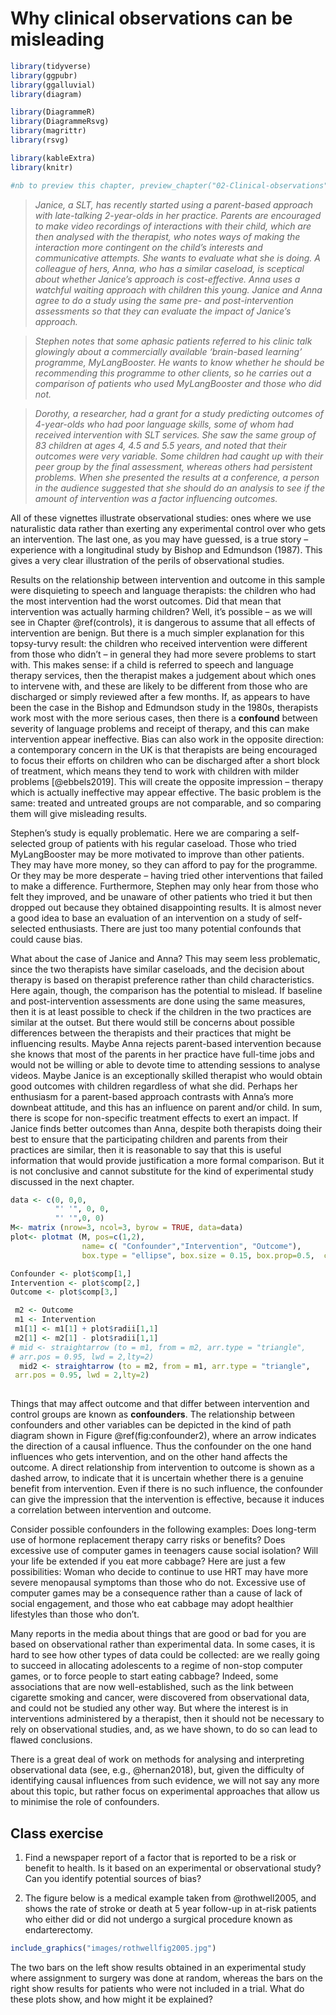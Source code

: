 # Why clinical observations can be misleading {#observations}

```r

library(tidyverse)
library(ggpubr)
library(ggalluvial)
library(diagram)

library(DiagrammeR)
library(DiagrammeRsvg)
library(magrittr)
library(rsvg)

library(kableExtra)
library(knitr)

#nb to preview this chapter, preview_chapter("02-Clinical-observations")

```

> *Janice, a SLT, has recently started using a parent-based approach with late-talking 2-year-olds in her practice. Parents are encouraged to make video recordings of interactions with their child, which are then analysed with the therapist, who notes ways of making the interaction more contingent on the child's interests and communicative attempts. She wants to evaluate what she is doing. A colleague of hers, Anna, who has a similar caseload,  is sceptical about whether Janice's approach is cost-effective. Anna uses a watchful waiting approach with children this young. Janice and Anna agree to do a study using the same pre- and post-intervention assessments so that they can evaluate the impact of Janice's approach.*

>*Stephen notes that some aphasic patients referred to his clinic talk glowingly about a commercially available 'brain-based learning' programme, MyLangBooster. He wants to know whether he should be recommending this programme to other clients, so he carries out a comparison of patients who used MyLangBooster and those who did not.*

>*Dorothy, a researcher, had a grant for a study predicting outcomes of 4-year-olds who had poor language skills, some of whom had received intervention with SLT services. She saw the same group of 83 children at ages 4, 4.5 and 5.5 years, and noted that their outcomes were very variable. Some children had caught up with their peer group by the final assessment, whereas others had persistent problems. When she presented the results at a conference, a person in the audience suggested that she should do an analysis to see if the amount of intervention was a factor influencing outcomes.*

All of these vignettes illustrate observational studies: ones where we use naturalistic data rather than exerting any experimental control over who gets an intervention. The last one, as you may have guessed, is a true story – experience with a longitudinal study by Bishop and Edmundson (1987). This gives a very clear illustration of the perils of observational studies.

Results on the relationship between intervention and outcome in this sample were disquieting to speech and language therapists: the children who had the most intervention had the worst outcomes. Did that mean that intervention was actually harming children? Well, it's possible – as we will see in Chapter \@ref(controls), it is dangerous to assume that all effects of intervention are benign. But there is a much simpler explanation for this topsy-turvy result: the children who received intervention were different from those who didn't – in general they had more severe problems to start with. This makes sense: if a child is referred to speech and language therapy services, then the therapist makes a judgement about which ones to intervene with, and these are likely to be different from those who are discharged or simply reviewed after a few months. If, as appears to have been the case in the Bishop and Edmundson study in the 1980s, therapists work most with the more serious cases, then there is a **confound** between severity of language problems and receipt of therapy, and this can make intervention appear ineffective. Bias can also work in the opposite direction: a contemporary concern in the UK is that therapists are being encouraged to focus their efforts on children who can be discharged after a short block of treatment, which means they tend to work with children with milder problems [@ebbels2019]. This will create the opposite impression – therapy which is actually ineffective may appear effective. The basic problem is the same: treated and untreated groups are not comparable, and so comparing them will give misleading results. 

Stephen's study is equally problematic. Here we are comparing a self-selected group of patients with his regular caseload. Those who tried MyLangBooster may be more motivated to improve than other patients. They may have more money, so they can afford to pay for the programme. Or they may be more desperate – having tried other interventions that failed to make a difference.  Furthermore, Stephen may only hear from those who felt they improved, and be unaware of other patients who tried it but then dropped out because they obtained disappointing results. It is almost never a good idea to base an evaluation of an intervention on a study of self-selected enthusiasts. There are just too many potential confounds that could cause bias.

What about the case of Janice and Anna? This may seem less problematic, since the two therapists have similar caseloads, and the decision about therapy is based on therapist preference rather than child characteristics. Here again, though, the comparison has the potential to mislead. If baseline and post-intervention assessments are done using the same measures, then it is at least possible to check if the children in the two practices are similar at the outset. But there would still be concerns about possible differences between the therapists and their practices that might be influencing results. Maybe Anna rejects parent-based intervention because she knows that most of the parents in her practice have full-time jobs and would not be willing or able to devote time to attending sessions to analyse videos. Maybe Janice is an exceptionally skilled therapist who would obtain good outcomes with children regardless of what she did. Perhaps her enthusiasm for a parent-based approach contrasts with Anna's more downbeat attitude, and this has an influence on parent and/or child. In sum, there is scope for non-specific treatment effects to exert an impact. If Janice finds better outcomes than Anna, despite both therapists doing their best to ensure that the participating children and parents from their practices are similar, then it is reasonable to say that this is useful information that would provide justification a more formal comparison. But it is not conclusive and cannot substitute for the kind of experimental study discussed in the next chapter.  

```r

data <- c(0, 0,0,
          "' '", 0, 0, 
          "' '",0, 0)
M<- matrix (nrow=3, ncol=3, byrow = TRUE, data=data)
plot<- plotmat (M, pos=c(1,2), 
                name= c( "Confounder","Intervention", "Outcome"), 
                box.type = "ellipse", box.size = 0.15, box.prop=0.5,  curve=0)

Confounder <- plot$comp[1,]
Intervention <- plot$comp[2,]
Outcome <- plot$comp[3,]

 m2 <- Outcome 
 m1 <- Intervention
 m1[1] <- m1[1] + plot$radii[1,1]
 m2[1] <- m2[1] - plot$radii[1,1]
# mid <- straightarrow (to = m1, from = m2, arr.type = "triangle",
# arr.pos = 0.95, lwd = 2,lty=2)
  mid2 <- straightarrow (to = m2, from = m1, arr.type = "triangle",
 arr.pos = 0.95, lwd = 2,lty=2)
 
```
Things that may affect outcome and that differ between intervention and control groups are known as **confounders**. The relationship between confounders and other variables can be depicted in the kind of path diagram shown in Figure \@ref(fig:confounder2), where an arrow indicates the direction of a causal influence. Thus the confounder on the one hand influences who gets intervention, and on the other hand affects the outcome. A direct relationship from intervention to outcome is shown as a dashed arrow, to indicate that it is uncertain whether there is a genuine benefit from intervention. Even if there is no such influence, the confounder can give the impression that the intervention is effective, because it induces a correlation between intervention and outcome. 

Consider possible confounders in the following examples: Does long-term use of hormone replacement therapy carry risks or benefits? Does excessive use of computer games in teenagers cause social isolation? Will your life be extended if you eat more cabbage? Here are just a few possibilities:  Woman who decide to continue to use HRT may have more severe menopausal symptoms than those who do not. Excessive use of computer games may be a consequence rather than a cause of lack of social engagement, and those who eat cabbage may adopt healthier lifestyles than those who don't.  

Many reports in the media about things that are good or bad for you are based on observational rather than experimental data. In some cases, it is hard to see how other types of data could be collected: are we really going to succeed in allocating adolescents to a regime of non-stop computer games, or to force people to start eating cabbage? Indeed, some associations that are now well-established, such as the link between cigarette smoking and cancer, were discovered from observational data, and could not be studied any other way. But where the interest is in interventions administered by a therapist, then it should not be necessary to rely on observational studies, and, as we have shown, to do so can lead to flawed conclusions.

There is a great deal of work on methods for analysing and interpreting observational data (see, e.g., @hernan2018), but, given the difficulty of identifying causal influences from such evidence, we will not say any more about this topic, but rather focus on experimental approaches that allow us to minimise the role of confounders.



## Class exercise

1. Find a newspaper report of a factor that is reported to be a risk or benefit to health. Is it based on an experimental or observational study? Can you identify potential sources of bias?  

2. The figure below is a medical example taken from @rothwell2005, and shows the rate of stroke or death at 5 year follow-up in at-risk patients who either did or did not undergo a surgical procedure known as endarterectomy. 

```r
include_graphics("images/rothwellfig2005.jpg")
``` 

The two bars on the left show results obtained in an experimental study where assignment to surgery was done at random, whereas the bars on the right show results for patients who were not included in a trial. What do these plots show, and how might it be explained?








